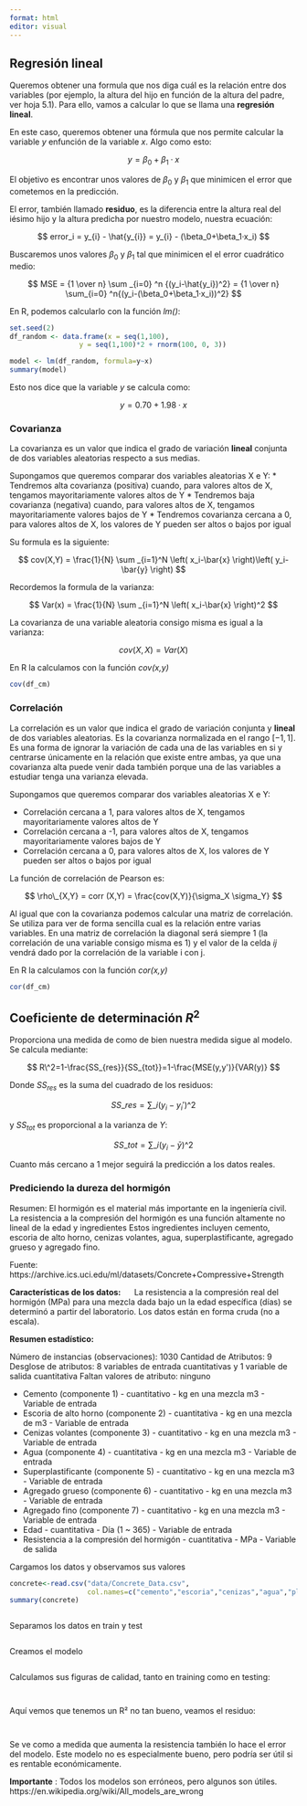 ```yaml
---
format: html
editor: visual
---
```


## Regresión lineal

Queremos obtener una formula que nos diga cuál es la relación entre dos variables (por ejemplo, la altura del hijo en función de la altura del padre, ver hoja 5.1). Para ello, vamos a calcular lo que se llama una **regresión lineal**.

En este caso, queremos obtener una fórmula que nos permite calcular la variable $y$ enfunción de la variable $x$. Algo como esto:

$$
y=\beta_0+\beta_1·x
$$

El objetivo es encontrar unos valores de $\beta_0$ y $\beta_1$ que minimicen el error que cometemos en la predicción.

El error, también llamado **residuo**, es la diferencia entre la altura real del iésimo hijo y la altura predicha por nuestro modelo, nuestra ecuación:

$$
error_i = y_{i} - \hat{y_{i}} = y_{i} - (\beta_0+\beta_1·x_i)
$$

Buscaremos unos valores $\beta_0$ y $\beta_1$ tal que minimicen el el error cuadrático medio:

$$
MSE = {1 \over n} \sum _{i=0} ^n {(y_i-\hat{y_i})^2} = {1 \over n} \sum_{i=0} ^n{(y_i-(\beta_0+\beta_1·x_i))^2}
$$

En R, podemos calcularlo con la función *lm()*:

```r
set.seed(2)
df_random <- data.frame(x = seq(1,100), 
                 y = seq(1,100)*2 + rnorm(100, 0, 3))

model <- lm(df_random, formula=y~x)
summary(model)
```

Esto nos dice que la variable $y$ se calcula como:

$$
y = 0.70 + 1.98· x
$$

### Covarianza

La covarianza es un valor que indica el grado de variación **lineal** conjunta de dos variables aleatorias respecto a sus medias.

Supongamos que queremos comparar dos variables aleatorias X e Y: 
* Tendremos alta covarianza (positiva) cuando, para valores altos de X, tengamos mayoritariamente valores altos de Y 
* Tendremos baja covarianza (negativa) cuando, para valores altos de X, tengamos mayoritariamente valores bajos de Y 
* Tendremos covarianza cercana a 0, para valores altos de X, los valores de Y pueden ser altos o bajos por igual

Su formula es la siguiente:

$$
cov(X,Y) = \frac{1}{N} \sum _{i=1}^N \left( x_i-\bar{x} \right)\left( y_i-\bar{y} \right)
$$

Recordemos la formula de la varianza:

$$
Var(x) = \frac{1}{N} \sum _{i=1}^N \left( x_i-\bar{x} \right)^2
$$

La covarianza de una variable aleatoria consigo misma es igual a la varianza: 

$$
cov(X,X) = Var(X)
$$

En R la calculamos con la función *cov(x,y)*

```r
cov(df_cm)
```

### Correlación

La correlación es un valor que indica el grado de variación conjunta y **lineal** de dos variables aleatorias. Es la covarianza normalizada en el rango $[-1,1]$. Es una forma de ignorar la variación de cada una de las variables en si y centrarse únicamente en la relación que existe entre ambas, ya que una covarianza alta puede venir dada también porque una de las variables a estudiar tenga una varianza elevada.

Supongamos que queremos comparar dos variables aleatorias X e Y:

-   Correlación cercana a 1, para valores altos de X, tengamos mayoritariamente valores altos de Y
-   Correlación cercana a -1, para valores altos de X, tengamos mayoritariamente valores bajos de Y
-   Correlación cercana a 0, para valores altos de X, los valores de Y pueden ser altos o bajos por igual

La función de correlación de Pearson es: 

$$
\rho\_{X,Y} = corr (X,Y) = \frac{cov(X,Y)}{\sigma_X \sigma_Y}
$$

Al igual que con la covarianza podemos calcular una matriz de correlación. Se utiliza para ver de forma sencilla cual es la relación entre varias variables. En una matriz de correlación la diagonal será siempre 1 (la correlación de una variable consigo misma es 1) y el valor de la celda *ij* vendrá dado por la correlación de la variable i con j.

En R la calculamos con la función *cor(x,y)*

```r
cor(df_cm)
```

## Coeficiente de determinación $R^2$

Proporciona una medida de como de bien nuestra medida sigue al modelo. Se calcula mediante:

$$
R\^2=1-\frac{SS_{res}}{SS_{tot}}=1-\frac{MSE(y,y')}{VAR(y)}
$$

Donde $SS_{res}$ es la suma del cuadrado de los residuos:

$$
SS\_{res}=\sum\_i (y_i-y_i')\^2
$$

y $SS_{tot}$ es proporcional a la varianza de $Y$:

$$
SS\_{tot}=\sum\_i (y_i-\bar{y})\^2
$$

Cuanto más cercano a $1$ mejor seguirá la predicción a los datos reales.

### Prediciendo la dureza del hormigón

Resumen: El hormigón es el material más importante en la ingeniería civil. La resistencia a la compresión del hormigón es una función altamente no lineal de la edad y ingredientes Estos ingredientes incluyen cemento, escoria de alto horno, cenizas volantes, agua, superplastificante, agregado grueso y agregado fino.

Fuente: https://archive.ics.uci.edu/ml/datasets/Concrete+Compressive+Strength

**Características de los datos:**      La resistencia a la compresión real del hormigón (MPa) para una mezcla dada bajo un la edad específica (días) se determinó a partir del laboratorio. Los datos están en forma cruda (no a escala).

**Resumen estadístico:**

Número de instancias (observaciones): 1030 Cantidad de Atributos: 9 Desglose de atributos: 8 variables de entrada cuantitativas y 1 variable de salida cuantitativa Faltan valores de atributo: ninguno

-   Cemento (componente 1) - cuantitativo - kg en una mezcla m3 - Variable de entrada
-   Escoria de alto horno (componente 2) - cuantitativa - kg en una mezcla de m3 - Variable de entrada
-   Cenizas volantes (componente 3) - cuantitativo - kg en una mezcla m3 - Variable de entrada
-   Agua (componente 4) - cuantitativa - kg en una mezcla m3 - Variable de entrada
-   Superplastificante (componente 5) - cuantitativo - kg en una mezcla m3 - Variable de entrada
-   Agregado grueso (componente 6) - cuantitativo - kg en una mezcla m3 - Variable de entrada
-   Agregado fino (componente 7) - cuantitativo - kg en una mezcla m3 - Variable de entrada
-   Edad - cuantitativa - Día (1 \~ 365) - Variable de entrada
-   Resistencia a la compresión del hormigón - cuantitativa - MPa - Variable de salida

Cargamos los datos y observamos sus valores

```r
concrete<-read.csv("data/Concrete_Data.csv",
                   col.names=c("cemento","escoria","cenizas","agua","plastificante","aggrueso","agfino","edad","resistencia"))
summary(concrete)
```

```r

```

Separamos los datos en train y test

```r

```

Creamos el modelo

```r


```

Calculamos sus figuras de calidad, tanto en training como en testing:

```r


```

```r

```

Aquí vemos que tenemos un R² no tan bueno, veamos el residuo:

```r

```

```r

```

Se ve como a medida que aumenta la resistencia también lo hace el error del modelo. Este modelo no es especialmente bueno, pero podría ser útil si es rentable económicamente.

**Importante** : Todos los modelos son erróneos, pero algunos son útiles. https://en.wikipedia.org/wiki/All_models_are_wrong
